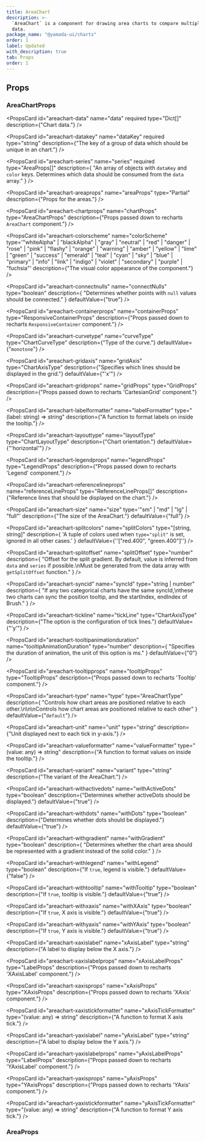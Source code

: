 ```yaml
---
title: AreaChart
description: >-
  `AreaChart` is a component for drawing area charts to compare multiple sets of
  data.
package_name: "@yamada-ui/charts"
order: 1
label: Updated
with_description: true
tab: Props
order: 1
---
```


## Props

### AreaChartProps

<PropsCard
  id="areachart-data"
  name="data"
  required
  type="Dict[]"
  description={"Chart data."}
/>

<PropsCard
  id="areachart-datakey"
  name="dataKey"
  required
  type="string"
  description={"The key of a group of data which should be unique in an chart."}
/>

<PropsCard
  id="areachart-series"
  name="series"
  required
  type="AreaProps[]"
  description={
    "An array of objects with `dataKey` and `color` keys. Determines which data should be consumed from the `data` array."
  }
/>

<PropsCard
  id="areachart-areaprops"
  name="areaProps"
  type="Partial<AreaProps>"
  description={"Props for the areas."}
/>

<PropsCard
  id="areachart-chartprops"
  name="chartProps"
  type="AreaChartProps"
  description={"Props passed down to recharts `AreaChart` component."}
/>

<PropsCard
  id="areachart-colorscheme"
  name="colorScheme"
  type='"whiteAlpha" | "blackAlpha" | "gray" | "neutral" | "red" | "danger" | "rose" | "pink" | "flashy" | "orange" | "warning" | "amber" | "yellow" | "lime" | "green" | "success" | "emerald" | "teal" | "cyan" | "sky" | "blue" | "primary" | "info" | "link" | "indigo" | "violet" | "secondary" | "purple" | "fuchsia"'
  description={"The visual color appearance of the component."}
/>

<PropsCard
  id="areachart-connectnulls"
  name="connectNulls"
  type="boolean"
  description={
    "Determines whether points with `null` values should be connected."
  }
  defaultValue={"true"}
/>

<PropsCard
  id="areachart-containerprops"
  name="containerProps"
  type="ResponsiveContainerProps"
  description={"Props passed down to recharts `ResponsiveContainer` component."}
/>

<PropsCard
  id="areachart-curvetype"
  name="curveType"
  type="ChartCurveType"
  description={"Type of the curve."}
  defaultValue={"`monotone`"}
/>

<PropsCard
  id="areachart-gridaxis"
  name="gridAxis"
  type="ChartAxisType"
  description={"Specifies which lines should be displayed in the grid."}
  defaultValue={"'x'"}
/>

<PropsCard
  id="areachart-gridprops"
  name="gridProps"
  type="GridProps"
  description={"Props passed down to recharts 'CartesianGrid' component."}
/>

<PropsCard
  id="areachart-labelformatter"
  name="labelFormatter"
  type="(label: string) => string"
  description={"A function to format labels on inside the tooltip."}
/>

<PropsCard
  id="areachart-layouttype"
  name="layoutType"
  type="ChartLayoutType"
  description={"Chart orientation."}
  defaultValue={"'horizontal'"}
/>

<PropsCard
  id="areachart-legendprops"
  name="legendProps"
  type="LegendProps"
  description={"Props passed down to recharts 'Legend' component."}
/>

<PropsCard
  id="areachart-referencelineprops"
  name="referenceLineProps"
  type="ReferenceLineProps[]"
  description={"Reference lines that should be displayed on the chart."}
/>

<PropsCard
  id="areachart-size"
  name="size"
  type='"sm" | "md" | "lg" | "full"'
  description={"The size of the AreaChart."}
  defaultValue={"full"}
/>

<PropsCard
  id="areachart-splitcolors"
  name="splitColors"
  type="[string, string]"
  description={
    'A tuple of colors used when `type="split"` is set, ignored in all other cases.'
  }
  defaultValue={'\'["red.400", "green.400"]\''}
/>

<PropsCard
  id="areachart-splitoffset"
  name="splitOffset"
  type="number"
  description={
    "Offset for the split gradient. By default, value is inferred from `data` and `series` if possible.\nMust be generated from the data array with `getSplitOffset` function."
  }
/>

<PropsCard
  id="areachart-syncid"
  name="syncId"
  type="string | number"
  description={
    "If any two categorical charts have the same syncId,\nthese two charts can sync the position tooltip, and the startIndex, endIndex of Brush."
  }
/>

<PropsCard
  id="areachart-tickline"
  name="tickLine"
  type="ChartAxisType"
  description={"The option is the configuration of tick lines."}
  defaultValue={"'y'"}
/>

<PropsCard
  id="areachart-tooltipanimationduration"
  name="tooltipAnimationDuration"
  type="number"
  description={
    "Specifies the duration of animation, the unit of this option is ms."
  }
  defaultValue={"0"}
/>

<PropsCard
  id="areachart-tooltipprops"
  name="tooltipProps"
  type="TooltipProps"
  description={"Props passed down to recharts 'Tooltip' component."}
/>

<PropsCard
  id="areachart-type"
  name="type"
  type="AreaChartType"
  description={
    "Controls how chart areas are positioned relative to each other.\n\n\nControls how chart areas are positioned relative to each other"
  }
  defaultValue={"`default`"}
/>

<PropsCard
  id="areachart-unit"
  name="unit"
  type="string"
  description={"Unit displayed next to each tick in y-axis."}
/>

<PropsCard
  id="areachart-valueformatter"
  name="valueFormatter"
  type="(value: any) => string"
  description={"A function to format values on inside the tooltip."}
/>

<PropsCard
  id="areachart-variant"
  name="variant"
  type="string"
  description={"The variant of the AreaChart."}
/>

<PropsCard
  id="areachart-withactivedots"
  name="withActiveDots"
  type="boolean"
  description={"Determines whether activeDots should be displayed."}
  defaultValue={"true"}
/>

<PropsCard
  id="areachart-withdots"
  name="withDots"
  type="boolean"
  description={"Determines whether dots should be displayed."}
  defaultValue={"true"}
/>

<PropsCard
  id="areachart-withgradient"
  name="withGradient"
  type="boolean"
  description={
    "Determines whether the chart area should be represented with a gradient instead of the solid color."
  }
/>

<PropsCard
  id="areachart-withlegend"
  name="withLegend"
  type="boolean"
  description={"If `true`, legend is visible."}
  defaultValue={"false"}
/>

<PropsCard
  id="areachart-withtooltip"
  name="withTooltip"
  type="boolean"
  description={"If `true`, tooltip is visible."}
  defaultValue={"true"}
/>

<PropsCard
  id="areachart-withxaxis"
  name="withXAxis"
  type="boolean"
  description={"If `true`, X axis is visible."}
  defaultValue={"true"}
/>

<PropsCard
  id="areachart-withyaxis"
  name="withYAxis"
  type="boolean"
  description={"If `true`, Y axis is visible."}
  defaultValue={"true"}
/>

<PropsCard
  id="areachart-xaxislabel"
  name="xAxisLabel"
  type="string"
  description={"A label to display below the X axis."}
/>

<PropsCard
  id="areachart-xaxislabelprops"
  name="xAxisLabelProps"
  type="LabelProps"
  description={"Props passed down to recharts 'XAxisLabel' component."}
/>

<PropsCard
  id="areachart-xaxisprops"
  name="xAxisProps"
  type="XAxisProps"
  description={"Props passed down to recharts 'XAxis' component."}
/>

<PropsCard
  id="areachart-xaxistickformatter"
  name="xAxisTickFormatter"
  type="(value: any) => string"
  description={"A function to format X axis tick."}
/>

<PropsCard
  id="areachart-yaxislabel"
  name="yAxisLabel"
  type="string"
  description={"A label to display below the Y axis."}
/>

<PropsCard
  id="areachart-yaxislabelprops"
  name="yAxisLabelProps"
  type="LabelProps"
  description={"Props passed down to recharts 'YAxisLabel' component."}
/>

<PropsCard
  id="areachart-yaxisprops"
  name="yAxisProps"
  type="YAxisProps"
  description={"Props passed down to recharts 'YAxis' component."}
/>

<PropsCard
  id="areachart-yaxistickformatter"
  name="yAxisTickFormatter"
  type="(value: any) => string"
  description={"A function to format Y axis tick."}
/>

### AreaProps

<PropsCard id="area-activedot" name="activeDot" type="DotProps" />

<PropsCard
  id="area-color"
  name="color"
  type='UIValue<"border" | "link" | Color | "current" | "focus" | "whiteAlpha.50" | "whiteAlpha.100" | "whiteAlpha.200" | "whiteAlpha.300" | "whiteAlpha.400" | "whiteAlpha.500" | ... 319 more ... | "link.950">'
/>

<PropsCard id="area-dimarea" name="dimArea" type="Partial<AreaProps>" />

<PropsCard id="area-dimdot" name="dimDot" type="DotProps" />

<PropsCard id="area-dot" name="dot" type="DotProps" />
